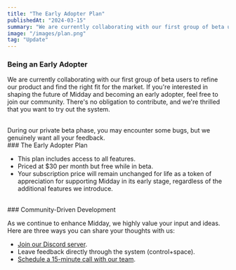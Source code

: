 ```yaml
---
title: "The Early Adopter Plan"
publishedAt: "2024-03-15"
summary: "We are currently collaborating with our first group of beta users to refine our product and find the right fit for the market. If you're interested in shaping the future of Midday and becoming an early adopter, feel free to join our community. There's no obligation to contribute, and we're thrilled that you want to try out the system."
image: "/images/plan.png"
tag: "Update"
---
```


### Being an Early Adopter

We are currently collaborating with our first group of beta users to refine our product and find the right fit for the market. If you're interested in shaping the future of Midday and becoming an early adopter, feel free to join our community. There's no obligation to contribute, and we're thrilled that you want to try out the system.

<br />
During our private beta phase, you may encounter some bugs, but we genuinely want
all your feedback.

<br />
### The Early Adopter Plan

- This plan includes access to all features.
- Priced at $30 per month but free while in beta.
- Your subscription price will remain unchanged for life as a token of appreciation for supporting Midday in its early stage, regardless of the additional features we introduce.

<br />
### Community-Driven Development

As we continue to enhance Midday, we highly value your input and ideas. Here are three ways you can share your thoughts with us:

- [Join our Discord server](https://go.midday.ai/anPiuRx).
- Leave feedback directly through the system (control+space).
- [Schedule a 15-minute call with our team](/talk-to-us).
